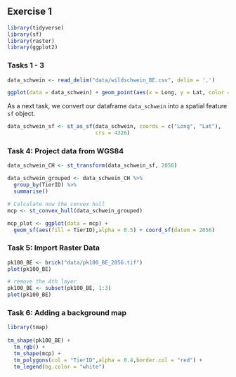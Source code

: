## Exercise 1

```r
library(tidyverse)
library(sf)
library(raster)
library(ggplot2)
```

### Tasks 1 - 3

```r
data_schwein <- read_delim("data/wildschwein_BE.csv", delim = ',')

ggplot(data = data_schwein) + geom_point(aes(x = Long, y = Lat, color = TierID))
```

As a next task, we convert our dataframe `data_schwein` into a spatial feature `sf` object.

```r
data_schwein_sf <- st_as_sf(data_schwein, coords = c("Long", "Lat"),
                            crs = 4326)
```

### Task 4: Project data from WGS84

```r
data_schwein_CH <- st_transform(data_schwein_sf, 2056)
```

```r
data_schwein_grouped <- data_schwein_CH %>%
  group_by(TierID) %>%
  summarise()

# Calculate now the convex hull
mcp <- st_convex_hull(data_schwein_grouped)
```

```r
mcp_plot <- ggplot(data = mcp) +
  geom_sf(aes(fill = TierID),alpha = 0.5) + coord_sf(datum = 2056)
```

### Task 5: Import Raster Data

```r
pk100_BE <- brick("data/pk100_BE_2056.tif")
plot(pk100_BE)

# remove the 4th layer
pk100_BE <- subset(pk100_BE, 1:3)
plot(pk100_BE)
```


### Task 6: Adding a background map

```r
library(tmap)
 
tm_shape(pk100_BE) + 
  tm_rgb() +
  tm_shape(mcp) +
  tm_polygons(col = "TierID",alpha = 0.4,border.col = "red") +
  tm_legend(bg.color = "white")

```

